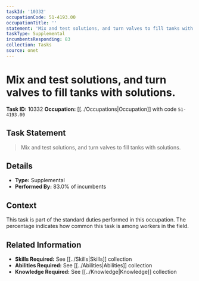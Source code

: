 ```yaml
---
taskId: '10332'
occupationCode: 51-4193.00
occupationTitle: ''
statement: 'Mix and test solutions, and turn valves to fill tanks with solutions.'
taskType: Supplemental
incumbentsResponding: 83
collection: Tasks
source: onet
---
```

# Mix and test solutions, and turn valves to fill tanks with solutions.

**Task ID:** 10332
**Occupation:** [[../Occupations|Occupation]] with code `51-4193.00`

## Task Statement

> Mix and test solutions, and turn valves to fill tanks with solutions.

## Details

- **Type:** Supplemental
- **Performed By:** 83.0% of incumbents

## Context

This task is part of the standard duties performed in this occupation. The percentage indicates how common this task is among workers in the field.

## Related Information

- **Skills Required:** See [[../Skills|Skills]] collection
- **Abilities Required:** See [[../Abilities|Abilities]] collection
- **Knowledge Required:** See [[../Knowledge|Knowledge]] collection
